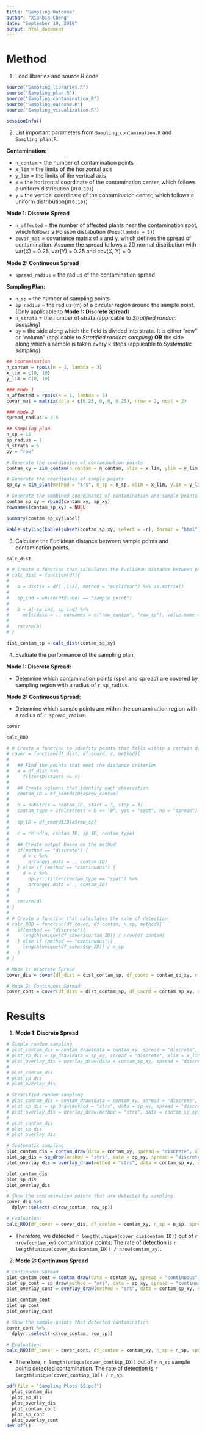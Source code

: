 ```yaml
---
title: "Sampling Outcome"
author: "Xianbin Cheng"
date: "September 10, 2018"
output: html_document
---
```


# Method  

1. Load libraries and source R code.

```r
source("Sampling_libraries.R")
source("Sampling_plan.R")
source("Sampling_contamination.R")
source("Sampling_outcome.R")
source("Sampling_visualization.R")
```

```r
sessionInfo()
```

2. List important parameters from `Sampling_contamination.R` and `Sampling_plan.R`.

**Contamination:**  

  * `n_contam` = the number of contamination points 
  * `x_lim` = the limits of the horizontal axis  
  * `y_lim` = the limits of the vertical axis  
  * `x` = the horizontal coordinate of the contamination center, which follows a uniform distribution (`U(0,10)`)
  * `y` = the vertical coordinate of the contamination center, which follows a uniform distribution(`U(0,10)`)  

  **Mode 1: Discrete Spread** 

  * `n_affected` = the number of affected plants near the contamination spot, which follows a Poisson distribution (`Pois(lambda = 5)`)   
  * `covar_mat` = covariance matrix of `x` and `y`, which defines the spread of contamination. Assume the spread follows a 2D normal distribution with var(X) =     0.25, var(Y) = 0.25 and cov(X, Y) = 0  

  **Mode 2: Continuous Spread**

  * `spread_radius` = the radius of the contamination spread

**Sampling Plan:**  

  * `n_sp` = the number of sampling points
  * `sp_radius` = the radius (m) of a circular region around the sample point. (Only applicable to **Mode 1: Discrete Spread**)
  * `n_strata` = the number of strata (applicable to *Stratified random sampling*)
  * `by` = the side along which the field is divided into strata. It is either "row" or "column" (applicable to *Stratified random sampling*) **OR** the side along which a sample is taken every k steps (applicable to *Systematic sampling*).

```r
## Contamination
n_contam = rpois(n = 1, lambda = 3)
x_lim = c(0, 10)
y_lim = c(0, 10)

### Mode 1
n_affected = rpois(n = 1, lambda = 5)
covar_mat = matrix(data = c(0.25, 0, 0, 0.25), nrow = 2, ncol = 2)

### Mode 2
spread_radius = 2.5

## Sampling plan
n_sp = 15
sp_radius = 1
n_strata = 5
by = "row"
```

```r
# Generate the coordinates of contamination points
contam_xy = sim_contam(n_contam = n_contam, xlim = x_lim, ylim = y_lim, covariance = covar_mat, n_affected = n_affected, radius = spread_radius) 

# Generate the coordinates of sample points
sp_xy = sim_plan(method = "srs", n_sp = n_sp, xlim = x_lim, ylim = y_lim, radius = sp_radius, by = by)

# Generate the combined coordinates of contamination and sample points
contam_sp_xy = rbind(contam_xy, sp_xy)
rownames(contam_sp_xy) = NULL
```

```r
summary(contam_sp_xy$label)
```

```r
kable_styling(kable(subset(contam_sp_xy, select = -r), format = "html"), full_width = FALSE)
```

3. Calculate the Euclidean distance between sample points and contamination points. 

```r
calc_dist
```


```r
# # Create a function that calculates the Euclidean distance between points and only outputs the distances between sample points and contamination points.
# calc_dist = function(df){
#   
#   a = dist(x = df[ ,1:2], method = "euclidean") %>% as.matrix()
#   
#   sp_ind = which(df$label == "sample point")
#   
#   b = a[-sp_ind, sp_ind] %>%
#     melt(data = ., varnames = c("row_contam", "row_sp"), value.name = "Distance")
#   
#   return(b)
# }
```

```r
dist_contam_sp = calc_dist(contam_sp_xy)
```

4. Evaluate the performance of the sampling plan.

**Mode 1: Discrete Spread:**  

* Determine which contamination points (spot and spread) are covered by sampling region with a radius of `r sp_radius`.

**Mode 2: Continuous Spread:**  

* Determine which sample points are within the contamination region with a radius of `r spread_radius`.

```r
cover

calc_ROD
```


```r
# # Create a function to idenfity points that falls within a certain distance from another point
# cover = function(df_dist, df_coord, r, method){
#   
#   ## Find the points that meet the distance criterion
#   a = df_dist %>%
#     filter(Distance <= r)
#   
#   ## Create columns that identify each observation
#   contam_ID = df_coord$ID[a$row_contam]
#   
#   b = substr(x = contam_ID, start = 3, stop = 3)
#   contam_type = ifelse(test = b == "0", yes = "spot", no = "spread")
#   
#   sp_ID = df_coord$ID[a$row_sp]
#   
#   c = cbind(a, contam_ID, sp_ID, contam_type)
#   
#   ## Create output based on the method.
#   if(method == "discrete") {
#     d = c %>%
#       arrange(.data = ., contam_ID)
#   } else if (method == "continuous") {
#     d = c %>%
#       dplyr::filter(contam_type == "spot") %>%
#       arrange(.data = ., contam_ID)
#   }
#   
#   return(d)
# }
# 
# # Create a function that calculates the rate of detection
# calc_ROD = function(df_cover, df_contam, n_sp, method){
#   if(method == "discrete"){
#     length(unique(df_cover$contam_ID)) / nrow(df_contam)
#   } else if (method == "continuous"){
#     length(unique(df_cover$sp_ID)) / n_sp
#   }
# }
```

```r
# Mode 1: Discrete Spread
cover_dis = cover(df_dist = dist_contam_sp, df_coord = contam_sp_xy, r = sp_radius, spread = "discrete")

# Mode 2: Continuous Spread
cover_cont = cover(df_dist = dist_contam_sp, df_coord = contam_sp_xy, r = spread_radius, spread = "continuous")
```


# Results  

1. **Mode 1: Discrete Spread**

```r
# Simple random sampling
# plot_contam_dis = contam_draw(data = contam_xy, spread = "discrete", xlim = x_lim, ylim = y_lim)
# plot_sp_dis = sp_draw(data = sp_xy, spread = "discrete", xlim = x_lim, ylim = y_lim)
# plot_overlay_dis = overlay_draw(data = contam_sp_xy, spread = "discrete", xlim = x_lim, ylim = y_lim)
# 
# plot_contam_dis
# plot_sp_dis
# plot_overlay_dis
```

```r
# Stratified random sampling
# plot_contam_dis = contam_draw(data = contam_xy, spread = "discrete", xlim = x_lim, ylim = y_lim)
# plot_sp_dis = sp_draw(method = "strs", data = sp_xy, spread = "discrete", xlim = x_lim, ylim = y_lim, n_strata = n_strata, by = by)
# plot_overlay_dis = overlay_draw(method = "strs", data = contam_sp_xy, spread = "discrete", xlim = x_lim, ylim = y_lim, n_strata = n_strata, by = by)
# 
# plot_contam_dis
# plot_sp_dis
# plot_overlay_dis
```

```r
# Systematic sampling
plot_contam_dis = contam_draw(data = contam_xy, spread = "discrete", xlim = x_lim, ylim = y_lim)
plot_sp_dis = sp_draw(method = "strs", data = sp_xy, spread = "discrete", xlim = x_lim, ylim = y_lim, n_strata = n_strata, by = by)
plot_overlay_dis = overlay_draw(method = "strs", data = contam_sp_xy, spread = "discrete", xlim = x_lim, ylim = y_lim, n_strata = n_strata, by = by)

plot_contam_dis
plot_sp_dis
plot_overlay_dis
```



```r
# Show the contamination points that are detected by sampling.
cover_dis %>%
  dplyr::select(-c(row_contam, row_sp))
```

```r
# Evaluation: 
calc_ROD(df_cover = cover_dis, df_contam = contam_xy, n_sp = n_sp, spread = "discrete")
```

* Therefore, we detected `r length(unique(cover_dis$contam_ID))` out of `r nrow(contam_xy)` contamination points. The rate of detection is `r length(unique(cover_dis$contam_ID)) / nrow(contam_xy)`.


2. **Mode 2: Continuous Spread**

```r
# Continuous Spread
plot_contam_cont = contam_draw(data = contam_xy, spread = "continuous", xlim = x_lim, ylim = y_lim)
plot_sp_cont = sp_draw(method = "srs", data = sp_xy, spread = "continuous", xlim = x_lim, ylim = y_lim)
plot_overlay_cont = overlay_draw(method = "srs", data = contam_sp_xy, spread = "continuous", xlim = x_lim, ylim = y_lim)

plot_contam_cont
plot_sp_cont
plot_overlay_cont
```

```r
# Show the sample points that detected contamination
cover_cont %>%
  dplyr::select(-c(row_contam, row_sp)) 
```

```r
# Evaluation: 
calc_ROD(df_cover = cover_cont, df_contam = contam_xy, n_sp = n_sp, spread = "continuous")
```

* Therefore, `r length(unique(cover_cont$sp_ID))` out of `r n_sp` sample points detected contamination. The rate of detection is `r length(unique(cover_cont$sp_ID)) / n_sp`.

```r
pdf(file = "Sampling Plots SS.pdf")
  plot_contam_dis
  plot_sp_dis
  plot_overlay_dis
  plot_contam_cont
  plot_sp_cont
  plot_overlay_cont
dev.off()
```

